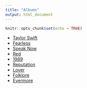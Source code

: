 ```yaml
---
title: "Albums"
output: html_document
---
```


```r
knitr::opts_chunk$set(echo = TRUE)
```

- [Taylor Swift](https://en.wikipedia.org/wiki/Taylor_Swift_(album)#/media/File:Taylor_Swift_-_Taylor_Swift.png)
- [Fearless](https://en.wikipedia.org/wiki/Fearless_(Taylor_Swift_album)#/media/File:Taylor_Swift_-_Fearless.png)
- [Speak Now](https://en.wikipedia.org/wiki/Speak_Now#/media/File:Taylor_Swift_-_Speak_Now_cover.png)
- [Red](https://en.wikipedia.org/wiki/Red_(Taylor_Swift_album)#/media/File:Taylor_Swift_-_Red.png)
- [1989](https://en.wikipedia.org/wiki/1989_(Taylor_Swift_album)#/media/File:Taylor_Swift_-_1989.png)
- [Reputation](https://en.wikipedia.org/wiki/Reputation_(Taylor_Swift_album)#/media/File:Taylor_Swift_-_Reputation.png)
- [Lover](https://en.wikipedia.org/wiki/Lover_(album)#/media/File:Taylor_Swift_-_Lover.png)
- [Folklore](https://en.wikipedia.org/wiki/Folklore_(Taylor_Swift_album)#/media/File:Taylor_Swift_-_Folklore.png)
- [Evermore](https://en.wikipedia.org/wiki/Evermore_(Taylor_Swift_album)#/media/File:Taylor_Swift_-_Evermore.png)
